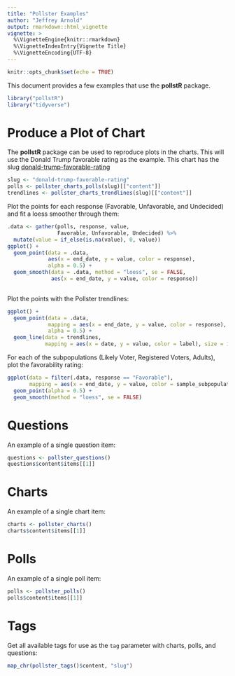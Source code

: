 ```yaml
---
title: "Pollster Examples"
author: "Jeffrey Arnold"
output: rmarkdown::html_vignette
vignette: >
  %\VignetteEngine{knitr::rmarkdown}
  %\VignetteIndexEntry{Vignette Title}
  %\VignetteEncoding{UTF-8}
---
```


```r
knitr::opts_chunk$set(echo = TRUE)
```

This document provides a few examples that use the **pollstR** package.
```r
library("pollstR")
library("tidyverse")
```

# Produce a Plot of Chart

The **pollstR** package can be used to reproduce plots in the charts.
This will use the Donald Trump favorable rating as the example.
This chart has the slug [donald-trump-favorable-rating](http://elections.huffingtonpost.com/pollster/donald-trump-favorable-rating)
```r
slug <- "donald-trump-favorable-rating"
polls <- pollster_charts_polls(slug)[["content"]]
trendlines <- pollster_charts_trendlines(slug)[["content"]]
```
Plot the points for each response (Favorable, Unfavorable, and Undecided) and fit a loess smoother through them:
```r
.data <- gather(polls, response, value,
                Favorable, Unfavorable, Undecided) %>%
  mutate(value = if_else(is.na(value), 0, value))
ggplot() +
  geom_point(data = .data,
             aes(x = end_date, y = value, color = response),
             alpha = 0.5) +
  geom_smooth(data = .data, method = "loess", se = FALSE,
              aes(x = end_date, y = value, color = response))
  
```
Plot the points with the Pollster trendlines:
```r
ggplot() +
  geom_point(data = .data,
             mapping = aes(x = end_date, y = value, color = response),
             alpha = 0.5) +
  geom_line(data = trendlines,
            mapping = aes(x = date, y = value, color = label), size = 1.5)
```

For each of the subpopulations (Likely Voter, Registered Voters, Adults), plot the favorability rating:
```r
ggplot(data = filter(.data, response == "Favorable"),
       mapping = aes(x = end_date, y = value, color = sample_subpopulation)) +
  geom_point(alpha = 0.5) +
  geom_smooth(method = "loess", se = FALSE)
```


# Questions

An example of a single question item:
```r
questions <- pollster_questions()
questions$content$items[[1]]
```

# Charts

An example of a single chart item:
```r
charts <- pollster_charts()
charts$content$items[[1]]
```

# Polls

An example of a single poll item:
```r
polls <- pollster_polls()
polls$content$items[[1]]
```

# Tags

Get all available tags for use as the `tag` parameter with charts, polls, and questions:
```r
map_chr(pollster_tags()$content, "slug")
```

